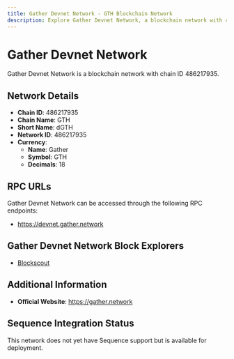 ```yaml
--- 
title: Gather Devnet Network - GTH Blockchain Network
description: Explore Gather Devnet Network, a blockchain network with chain ID 486217935. Learn about its native currency, Gather, and how to interact with the network.
---
```


# Gather Devnet Network

Gather Devnet Network is a blockchain network with chain ID 486217935.

## Network Details

- **Chain ID**: 486217935
- **Chain Name**: GTH
- **Short Name**: dGTH
- **Network ID**: 486217935
- **Currency**: 
  - **Name**: Gather
  - **Symbol**: GTH
  - **Decimals**: 18

## RPC URLs

Gather Devnet Network can be accessed through the following RPC endpoints:

- https://devnet.gather.network

## Gather Devnet Network Block Explorers

- [Blockscout](https://devnet-explorer.gather.network)

## Additional Information

- **Official Website**: https://gather.network

## Sequence Integration Status

This network does not yet have Sequence support but is available for deployment.
